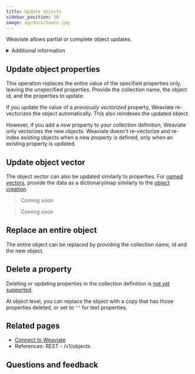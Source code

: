 ```yaml
---
title: Update objects
sidebar_position: 30
image: og/docs/howto.jpg
---
```



Weaviate allows partial or complete object updates.

<details>
  <summary>Additional information</summary>

- Partial updates use <SkipLink href="/weaviate/api/rest#tag/objects/patch/objects/%7BclassName%7D/%7Bid%7D">`PATCH` requests to the `/v1/objects` REST API endpoint</SkipLink> under the hood.
- Complete updates use <SkipLink href="/weaviate/api/rest#tag/objects/put/objects/%7BclassName%7D/%7Bid%7D">`PUT` requests to the `/v1/objects` REST API endpoint</SkipLink> under the hood.
- Updates that include a `vector` property will recalculate the vector embedding (unless all updated `text` properties are [skipped](../manage-collections/vector-config.mdx#property-level-settings)).
- To update objects, you must provide the collection name, id and properties to update.
- For [multi-tenancy](../concepts/data.md#multi-tenancy) collections, you will also need to specify the tenant name. See [Manage data: multi-tenancy operations](../manage-collections/multi-tenancy.mdx) for details on how.
  <br />

{" "}
<RestObjectsCRUDClassnameNote />

</details>

## Update object properties

This operation replaces the entire value of the specified properties only, leaving the unspecified properties. Provide the collection name, the object id, and the properties to update.

If you update the value of a _previously vectorized_ property, Weaviate re-vectorizes the object automatically. This also reindexes the updated object.

However, if you add a _new_ property to your collection definition, Weaviate only vectorizes the new objects. Weaviate doesn't re-vectorize and re-index existing objects when a new property is defined, only when an existing property is updated.

<Tabs groupId="languages">
  <TabItem value="py" label="Python">
    <FilteredTextBlock
      text={PyCode}
      startMarker="# UpdateProps START"
      endMarker="# UpdateProps END"
      language="py"
    />
  </TabItem>
  <TabItem value="js" label="JS/TS">
    <FilteredTextBlock
      text={TSCode}
      startMarker="// UpdateProps START"
      endMarker="// UpdateProps END"
      language="ts"
    />
  </TabItem>
  <TabItem value="go" label="Go">
    <FilteredTextBlock
      text={GoCode}
      startMarker="// UpdateProps START"
      endMarker="// UpdateProps END"
      language="go"
    />
  </TabItem>
  <TabItem value="java6" label="Java v6">
    <FilteredTextBlock
      text={JavaV6Code}
      startMarker="// START UpdateProps"
      endMarker="// END UpdateProps"
      language="java"
    />
  </TabItem>
  <TabItem value="java" label="Java">
    <FilteredTextBlock
      text={JavaCode}
      startMarker="// UpdateProps START"
      endMarker="// UpdateProps END"
      language="java"
    />
  </TabItem>
</Tabs>

## Update object vector

The object vector can also be updated similarly to properties. For [named vectors](../config-refs/collections.mdx#named-vectors), provide the data as a dictionary/map similarly to the [object creation](./create.mdx#create-an-object-with-named-vectors).

<Tabs groupId="languages">
  <TabItem value="py" label="Python">
    <FilteredTextBlock
      text={PyCode}
      startMarker="# UpdateVector START"
      endMarker="# UpdateVector END"
      language="py"
    />
  </TabItem>
  <TabItem value="js" label="JS/TS">
    <FilteredTextBlock
      text={TSCode}
      startMarker="// UpdateVector START"
      endMarker="// UpdateVector END"
      language="ts"
    />
  </TabItem>
  <TabItem value="go" label="Go">

> Coming soon

  </TabItem>
  <TabItem value="java6" label="Java v6">
    <FilteredTextBlock
      text={JavaV6Code}
      startMarker="// START UpdateVector"
      endMarker="// END UpdateVector"
      language="java"
    />
  </TabItem>
  <TabItem value="java" label="Java">

> Coming soon

  </TabItem>
</Tabs>

## Replace an entire object

The entire object can be replaced by providing the collection name, id and the new object.

<Tabs groupId="languages">
  <TabItem value="py" label="Python">
    <FilteredTextBlock
      text={PyCode}
      startMarker="# Replace START"
      endMarker="# Replace END"
      language="py"
    />
  </TabItem>
  <TabItem value="js" label="JS/TS">
    <FilteredTextBlock
      text={TSCode}
      startMarker="// Replace START"
      endMarker="// Replace END"
      language="ts"
    />
  </TabItem>
  <TabItem value="go" label="Go">
    <FilteredTextBlock
      text={GoCode}
      startMarker="// Replace START"
      endMarker="// Replace END"
      language="go"
    />
  </TabItem>
  <TabItem value="java6" label="Java v6">
    <FilteredTextBlock
      text={JavaV6Code}
      startMarker="// START Replace"
      endMarker="// END Replace"
      language="java"
    />
  </TabItem>
  <TabItem value="java" label="Java">
    <FilteredTextBlock
      text={JavaCode}
      startMarker="// Replace START"
      endMarker="// Replace END"
      language="java"
    />
  </TabItem>
</Tabs>

## Delete a property

Deleting or updating properties in the collection definition is [not yet supported](https://github.com/weaviate/weaviate/issues/2848).

At object level, you can replace the object with a copy that has those properties deleted, or set to `""` for text properties.

<Tabs groupId="languages">
  <TabItem value="py" label="Python">
    <FilteredTextBlock
      text={PyCode}
      startMarker="# DelProps START"
      endMarker="# DelProps END"
      language="py"
    />
  </TabItem>
  <TabItem value="js" label="JS/TS">
    <FilteredTextBlock
      text={TSCode}
      startMarker="// DelProps START"
      endMarker="// DelProps END"
      language="ts"
    />
  </TabItem>
  <TabItem value="go" label="Go">
    <FilteredTextBlock
      text={GoCode}
      startMarker="// DelProps START"
      endMarker="// DelProps END"
      language="go"
    />
  </TabItem>
  <TabItem value="java6" label="Java v6">
    <FilteredTextBlock
      text={JavaV6Code}
      startMarker="// START DelProps"
      endMarker="// END DelProps"
      language="java"
    />
  </TabItem>
  <TabItem value="java" label="Java">
    <FilteredTextBlock
      text={JavaCode}
      startMarker="// DelProps START"
      endMarker="// DelProps END"
      language="java"
    />
  </TabItem>
</Tabs>

## Related pages

- [Connect to Weaviate](/weaviate/connections/index.mdx)
- <SkipLink href="/weaviate/api/rest#tag/objects/put/objects/%7BclassName%7D/%7Bid%7D">
    References: REST - /v1/objects
  </SkipLink>

## Questions and feedback


<DocsFeedback />
